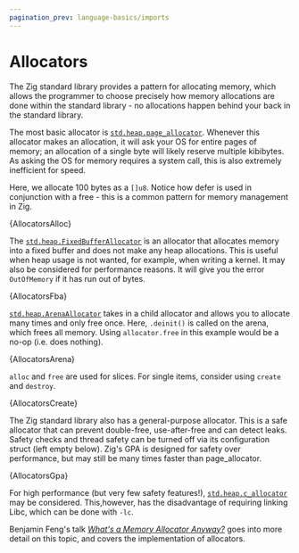 ```yaml
---
pagination_prev: language-basics/imports
---
```




# Allocators

The Zig standard library provides a pattern for allocating memory, which allows
the programmer to choose precisely how memory allocations are done within the
standard library - no allocations happen behind your back in the standard
library.

The most basic allocator is
[`std.heap.page_allocator`](https://ziglang.org/documentation/master/std/#std.heap.page_allocator).
Whenever this allocator makes an allocation, it will ask your OS for entire
pages of memory; an allocation of a single byte will likely reserve multiple
kibibytes. As asking the OS for memory requires a system call, this is also
extremely inefficient for speed.

Here, we allocate 100 bytes as a `[]u8`. Notice how defer is used in conjunction
with a free - this is a common pattern for memory management in Zig.

<CodeBlock language="zig">{AllocatorsAlloc}</CodeBlock>

The
[`std.heap.FixedBufferAllocator`](https://ziglang.org/documentation/master/std/#std.heap.FixedBufferAllocator)
is an allocator that allocates memory into a fixed buffer and does not make any
heap allocations. This is useful when heap usage is not wanted, for example,
when writing a kernel. It may also be considered for performance reasons. It
will give you the error `OutOfMemory` if it has run out of bytes.

<CodeBlock language="zig">{AllocatorsFba}</CodeBlock>

[`std.heap.ArenaAllocator`](https://ziglang.org/documentation/master/std/#std.heap.ArenaAllocator)
takes in a child allocator and allows you to allocate many times and only free
once. Here, `.deinit()` is called on the arena, which frees all memory. Using
`allocator.free` in this example would be a no-op (i.e. does nothing).

<CodeBlock language="zig">{AllocatorsArena}</CodeBlock>

`alloc` and `free` are used for slices. For single items, consider using
`create` and `destroy`.

<CodeBlock language="zig">{AllocatorsCreate}</CodeBlock>

The Zig standard library also has a general-purpose allocator. This is a safe
allocator that can prevent double-free, use-after-free and can detect leaks.
Safety checks and thread safety can be turned off via its configuration struct
(left empty below). Zig's GPA is designed for safety over performance, but may
still be many times faster than page_allocator.

<CodeBlock language="zig">{AllocatorsGpa}</CodeBlock>

For high performance (but very few safety features!),
[`std.heap.c_allocator`](https://ziglang.org/documentation/master/std/#std.heap.c_allocator)
may be considered. This,however, has the disadvantage of requiring linking Libc,
which can be done with `-lc`.

Benjamin Feng's talk
[_What's a Memory Allocator Anyway?_](https://www.youtube.com/watch?v=vHWiDx_l4V0)
goes into more detail on this topic, and covers the implementation of
allocators.
